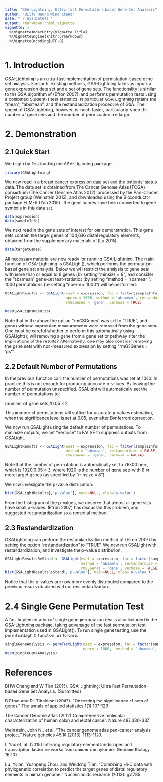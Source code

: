 ```yaml
---
title: "GSA-Lightning: Ultra-fast Permutation-based Gene Set Analysis"
author: "Billy Heung Wing Chang"
date: "`r Sys.Date()`"
output: rmarkdown::html_vignette
vignette: >
  %\VignetteIndexEntry{Vignette Title}
  %\VignetteEngine{knitr::rmarkdown}
  %\VignetteEncoding{UTF-8}
---
```


# 1. Introduction

GSA-Lightning is an ultra-fast implementation of permutation-based gene set analysis. Similar to existing methods, GSA-Lightning takes as inputs a gene expression data set and a set of gene sets. The functionality is similar to the GSA algorithm of (Efron 2007), and performs permutation tests using a combined Student-T test statistics. In particular GSA-Lightning retains the "mean", "absmean", and the restandardization procedure of GSA. The speed of GSA-Lightning, however, is much faster, particularly when the number of gene sets and the number of permutation are large.

# 2. Demonstration

## 2.1 Quick Start
We begin by first loading the GSA-Lightning package.

```r
library(GSALightning)
```

We now read in a breast cancer expression data set and the patients' status data. The data set is obtained from The Cancer Genome Atlas (TCGA) consortium (The Cancer Genome Atlas 2012), processed by the Pan-Cancer Project group (Weinstein 2013), and downloaded using the Bioconductor package ELMER (Yao 2015). The gene names have been converted to gene symbols in this data set.

```r
data(expression)
data(sampleInfo)
```

We next read in the gene sets of interest for our demonstration. This gene sets contain the target genes of 104,636 distal regulatory elements, obtained from the supplementary materials of (Lu 2015).

```r
data(targetGenes)
```

All necessary material are now ready for running GSA-Lightning. The main function of GSA-Lightning is GSALight(), which performs the permutation-based gene set analysis. Below we will restrict the analysis to gene sets with more than or equal to 8 genes (by setting "minsize = 8", and consider the "absmean" gene-set test-statistics (by setting "method = 'absmean'". 1000 permutations (by setting "nperm = 1000") will be performed:

```r
GSALightResults <- GSALight(eset = expression, fac = factor(sampleInfo$TN), gs = targetGenes, 
                            nperm = 1000, method = 'absmean', restandardize = FALSE, minsize = 8, 
                            rmGSGenes = 'gene', verbose = TRUE)

head(GSALightResults)
```
Note that in the above the option "rmGSGenes" was set to "TRUE", and genes without expression measurements were removed from the gene sets. One must be careful whether to perform this automatically using GSALight(); will removing a gene from a gene set or pathway alter the implications of the results? Alternatively, one may also consider removing the gene sets with non-measured expression by setting "rmGSGenes = 'gs'".


## 2.2 Default Number of Permutations
In the previous function call, the number of permutations was set at 1000. In practice this is not enough for producing accurate p-values. By leaving the number of permutation unspecified, GSALight will automatically set the number of permutations to:

(number of gene sets)/0.05 $\times$ 2

This number of permutations will suffice for accurate p-values estimation, when the significance level is set at 0.05, even after Bonferroni correction.

We now run GSALight using the default number of permutations. To minimize outputs, we set "verbose" to FALSE to suppress outputs from GSALight.

```r
GSALightResults <- GSALight(eset = expression, fac = factor(sampleInfo$TN), gs = targetGenes, 
                            method = 'absmean', restandardize = FALSE, minsize = 8, 
                            rmGSGenes = 'gene', verbose = FALSE)
```

Note that the number of permutation is automatically set to 76800 here, which is 1920/0.05 $\times$ 2, where 1920 is the number of gene sets with 8 or more target genes (as specified by "minsize = 8").

We now investigate the p-value distribution:

```r
hist(GSALightResults[,'p-value'], main=NULL, xlab='p-value')
```

From the histogram of the p-values, we observe that almost all gene sets have small p-values. (Efron 2007) has discussed this problem, and suggested restandardization as a remedial method.

## 2.3 Restandardization

GSALightning can perform the restandardization method of (Efron 2007) by setting the option "restandardization" to "TRUE". We now run GSALight with restandardization, and investigate the p-value distribution:

```r
GSALightResultsReStand <- GSALight(eset = expression, fac = factor(sampleInfo$TN), gs = targetGenes, 
                                   method = 'absmean', restandardize = TRUE, minsize = 8, 
                                   rmGSGenes = 'gene', verbose = FALSE)
hist(GSALightResultsReStand[,'p-value'], main=NULL, xlab='p-value')
```

Notice that the p-values are now more evenly distributed compared to the previous results obtained without restandardization.

# 2.4 Single Gene Permutation Test
A fast implementation of single gene permutation test is also included in the GSA-Lightning package, taking advantage of the fast permutation test implementation used in GSALight(). To run single gene testing, use the permTestLight() function, as follows:

```r
singleGeneAnalysis <- permTestLight(eset = expression, fac = factor(sampleInfo$TN),
                                    nperm = 1000,  method = 'absmean', verbose = TRUE)
head(singleGeneAnalysis)
```

# References

BHW Chang and W Tian (2015). GSA-Lightning: Ultra Fast Permutation-based Gene Set Analysis. (Submitted)

B Efron and RJ Tibshirani (2007). "On testing the significance of sets of genes." The annals of applied statistics 1(1):107-129

The Cancer Genome Atlas (2012) Comprehensive molecular characterization of human colon and rectal cancer. Nature 487:330-337.

Weinstein, John N., et al. "The cancer genome atlas pan-cancer analysis project." Nature genetics 45.10 (2013): 1113-1120.

L Yao et. al. (2015) Inferring regulatory element landscapes and transcription factor networks from cancer methylomes. Genome Biology 16:105

Lu, Yulan, Yuanpeng Zhou, and Weidong Tian. "Combining Hi-C data with phylogenetic correlation to predict the target genes of distal regulatory elements in human genome." Nucleic acids research (2013): gkt785.
